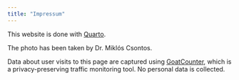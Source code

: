 ```yaml
---
title: "Impressum"
---
```


This website is done with [Quarto](https://quarto.org/). 

The photo has been taken by Dr. Miklós Csontos. 

Data about user visits to this page are captured using [GoatCounter](https://www.goatcounter.com/), which is a privacy-preserving traffic monitoring tool. No personal data is collected. 